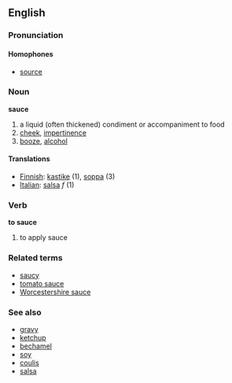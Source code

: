 ==English==
===Pronunciation===

====Homophones====
*[[source]]
===Noun===
'''sauce'''
#a liquid (often thickened) condiment or accompaniment to food
#[[cheek]], [[impertinence]]
#[[booze]], [[alcohol]]

====Translations====
*[[Finnish]]: [[kastike]] (1), [[soppa]] (3)
*[[Italian]]: [[salsa]] ''f'' (1)

===Verb===
'''to sauce'''

#to apply sauce

===Related terms===
*[[saucy]]
*[[tomato sauce]]
*[[Worcestershire sauce]]

===See also===
*[[gravy]]
*[[ketchup]]
*[[bechamel]]
*[[soy]]
*[[coulis]]
*[[salsa]]